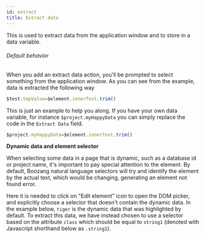 ```yaml
---
id: extract
title: Extract data
---
```


This is used to extract data from the application window and to store in a data variable. 


<!-- ![extract-data](../images/extract-data.png) -->

###### Default behavior

When you add an extract data action, you'll be prompted to select something from the application window. As you can see from the example, data is extracted the following way

```javascript
$test.tmpValue=$element.innerText.trim()
```

This is just an example to help you along. If you have your own data variable, for instance `$project.myHappyData` you can simply replace the code in the `Extract Data` field.

```javascript
$project.myHappyData=$element.innerText.trim()
```

**Dynamic data and element selector**

When selecting some data in a page that is dynamic, such as a database id or project name, it's important to pay special attention to the element. By default, Boozang natural language selectors will try and identify the element by the actual text, which would be changing, generating an element not found error. 

Here it is needed to click on "Edit element" icon to open the DOM picker, and explicitly choose a selector that doesn't contain the dynamic data. In the example below, `tiger` is the dynamic data that was highlighted by default. To extract this data, we have instead chosen to use a selector based on the attribute `class` which should be equal to `string1` (denoted with Javascript shorthand below as `.string1`). 

<!-- ![extract-data-dom](../images/extract-data-dom.png). -->
